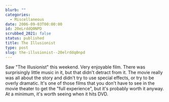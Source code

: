 ```yaml
---
blurb: ""
categories:
  - Miscellaneous
date: 2006-09-03T00:00:00
id: 20eLrddQ0NPD
scrubbed_2021: false
status: published
title: The Illusionist
type: post
slug: the-illusionist--20elrddq0npd
---
```


Saw "The Illusionist" this weekend. Very enjoyable film. There was
surprisingly little music in it, but that didn't detract from it.
The movie really was all about the story and didn't try to use
special effects, or try to be overly dramatic. It's one of those
films that you don't have to see in the movie theater to get the
"full experience", but it's probably worth it anyway. At a minimum,
it's worth seeing when it hits DVD.